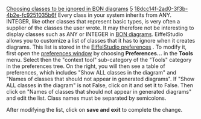 [[Property:title|Choosing classes to be ignored in BON diagrams]]
[[Property:weight|5]]
[[Property:uuid|18dcc14f-2ad0-3f3b-4b2e-fc9251035b6f]]
Every class in your system inherits from <eiffel>ANY</eiffel>. <eiffel>INTEGER</eiffel>, like other classes that represent basic types, is very often a supplier of the classes the user wrote. It may therefore not be interesting to display classes such as <eiffel>ANY</eiffel> or <eiffel>INTEGER</eiffel> in [[Diagram tool|BON diagrams]]. 
EiffelStudio allows you to customize a list of classes that it has to ignore when it creates diagrams. This list is stored in the [[EiffelStudio preferences]] . To modify it, first open the [[Preference window overview|preferences window]] by choosing '''Preferences...''' in the '''Tools''' menu. Select then the "context tool" sub-category of the "Tools" category in the preferences tree. On the right, you will then see a table of preferences, which includes "Show ALL classes in the diagram" and "Names of classes that should not appear in generated diagrams". If "Show ALL classes in the diagram" is not False, click on it and set it to False. Then click on "Names of classes that should not appear in generated diagrams" and edit the list. Class names must be separated by semicolons. 

After modifying the list, click on '''save and exit''' to complete the change. 

{{seealso|<br/>
[[Preference window overview|Preference window description]]  <br/>
[[EiffelStudio preferences]]  }}




